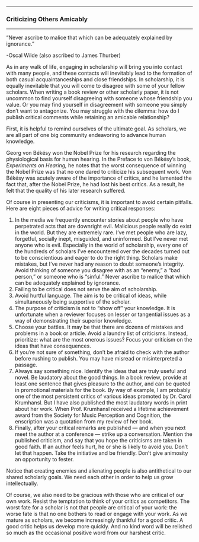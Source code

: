 

------------------------------------------------------------------------

### Criticizing Others Amicably

------------------------------------------------------------------------

"Never ascribe to malice that which can be adequately explained
by ignorance."

-Oscal Wilde (also ascribed to James Thurber)

As in any walk of life, engaging in scholarship will bring you into
contact with many people, and these contacts will inevitably lead to
the formation of both casual acquaintanceships and close
friendships. In scholarship, it is equally inevitable that you will
come to disagree with some of your fellow scholars. When writing a
book review or other scholarly paper, it is not uncommon to find
yourself disagreeing with someone whose friendship you value. Or you
may find yourself in disagreement with someone you simply don't want
to antagonize. You may struggle with the dilemma: how do I publish
critical comments while retaining an amicable relationship?

First, it is helpful to remind ourselves of the ultimate goal. As
scholars, we are all part of one big community endeavoring to
advance human knowledge.

Georg von Békésy won the Nobel Prize for his research regarding the
physiological basis for human hearing. In the Preface to von
Békésy's book, *Experiments on Hearing,* he notes that the worst
consequence of winning the Nobel Prize was that no one dared to
criticize his subsequent work. Von Békésy was acutely aware of the
importance of critics, and he lamented the fact that, after the
Nobel Prize, he had lost his best critics. As a result, he felt that
the quality of his later research suffered.

Of course in presenting our criticisms, it is important to avoid
certain pitfalls. Here are eight pieces of advice for writing
critical responses:

1.  In the media we frequently encounter stories about people who
    have perpetrated acts that are downright evil. Malicious people
    really do exist in the world. But they are extremely rare. I've
    met people who are lazy, forgetful, socially inept, misguided,
    and uninformed. But I've never met anyone who is evil.
    Especially in the world of scholarship, every one of the
    hundreds of scholars I've encountered over the decades turned
    out to be conscientious and eager to do the right thing.
    Scholars make mistakes, but I've never had any reason to doubt
    someone's integrity. Avoid thinking of someone you disagree with
    as an "enemy," a "bad person," or someone who is "sinful." Never
    ascribe to malice that which can be adequately explained by
    ignorance.
2.  Failing to be critical does not serve the aim of scholarship.
3.  Avoid hurtful language. The aim is to be critical of ideas,
    while simultaneously being supportive of the scholar.
4.  The purpose of criticism is not to "show off" your knowledge. It
    is unfortunate when a reviewer focuses on lesser or tangential
    issues as a way of demonstrating their superior knowledge.
5.  Choose your battles. It may be that there are dozens of mistakes
    and problems in a book or article. Avoid a laundry list of
    criticisms. Instead, prioritize: what are the most onerous
    issues? Focus your criticism on the ideas that have
    consequences.
6.  If you're not sure of something, don't be afraid to check with
    the author before rushing to publish. You may have misread or
    misinterpreted a passage.
7.  Always say something nice. Identify the ideas that are truly
    useful and novel. Be laudatory about the good things. In a book
    review, provide at least one sentence that gives pleasure to the
    author, and can be quoted in promotional materials for the book.
    By way of example, I am probably one of the most persistent
    critics of various ideas promoted by Dr. Carol Krumhansl. But I
    have also published the most laudatory words in print about her
    work. When Prof. Krumhansl received a lifetime achievement award
    from the Society for Music Perception and Cognition, the
    enscription was a quotation from my review of her book.
8.  Finally, after your critical remarks are published --- and when
    you next meet the author at a conference --- strike up a
    conversation. Mention the published criticism, and say that you
    hope the criticisms are taken in good faith. If an author feels
    hurt, he or she is likely to avoid you. Don't let that happen.
    Take the initiative and be friendly. Don't give animosity an
    opportunity to fester.

Notice that creating enemies and alienating people is also
antithetical to our shared scholarly goals. We need each other in
order to help us grow intellectually.

Of course, we also need to be gracious with those who are critical
of our own work. Resist the temptation to think of your critics as
competitors. The worst fate for a scholar is not that people are
critical of your work: the worse fate is that no one bothers to read
or engage with your work. As we mature as scholars, we become
increasingly thankful for a good critic. A good critic helps us
develop more quickly. And no kind word will be relished so much as
the occasional positive word from our harshest critic.




